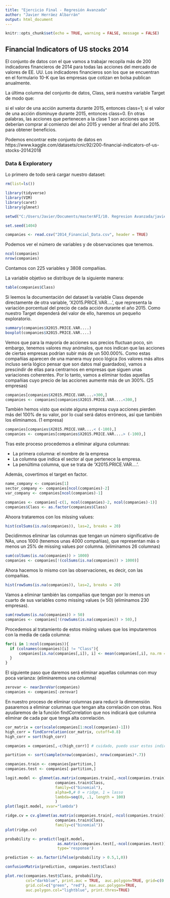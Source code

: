 ```yaml
---
title: "Ejercicio Final - Regresión Avanzada"
author: "Javier Herráez Albarrán"
output: html_document
---
```


```r
knitr::opts_chunk$set(echo = TRUE, warning = FALSE, message = FALSE)
```

## Financial Indicators of US stocks 2014

El conjunto de datos con el que vamos a trabajar recopila más de 200 indicadores financieros de 2014 para todas las acciones del mercado de valores de EE. UU. Los indicadores financieros son los que se encuentran en el formulario 10-K que las empresas que cotizan en bolsa publican anualmente.

La última columna del conjunto de datos, Class, será nuestra variable Target de modo que:

si el valor de una acción aumenta durante 2015, entonces class=1;
si el valor de una acción disminuye durante 2015, entonces class=0.
En otras palabras, las acciones que pertenecen a la clase 1 son acciones que se deberían comprar al comienzo del año 2015 y vender al final del año 2015. para obtener beneficios.

Podemos encontrar este conjunto de datos en https://www.kaggle.com/datasets/cnic92/200-financial-indicators-of-us-stocks-20142018

### Data & Exploratory

Lo primero de todo será cargar nuestro dataset:

```r
rm(list=ls()) 

library(tidyverse)
library(VIM)
library(caret)
library(glmnet)

setwd("C:/Users/Javier/Documents/masterAFI/10. Regresion Avanzada/javier_herraez_albarran_regresion_avanzada/")

set.seed(1404)

companies <- read.csv("2014_Financial_Data.csv", header = TRUE)

```

Podemos ver el número de variables y de observaciones que tenemos.

```r
ncol(companies)
nrow(companies)
```

Contamos con 225 variables y 3808 compañias.

La variable objetivo se distribuye de la siguiente manera:

```r
table(companies$Class)
```

Si leemos la documentación del dataset la variable Class depende directamente de otra variable, 'X2015.PRICE.VAR....', que representa la variación porcentual del precio de cada acción durante el año 2015. Como nuestro Target dependerá del valor de ello, haremos un pequeño exploratorio.

```r
summary(companies$X2015.PRICE.VAR....)
boxplot(companies$X2015.PRICE.VAR....)
```

Vemos que para la mayoría de acciones sus precios fluctuan poco, sin embargo, tenemos valores muy anómalos, que nos indican que las acciones de ciertas empresas podrían subir más de un 500.000%. Como estas compañias aparecen de una manera muy poco lógica (los valores más altos incluso sería lógico pensar que son datos mal guardados), vamos a prescindir de ellas para centrarnos en empresas que siguen unas variaciones coherentes. Por lo tanto, vamos a eliminar todas aquellas compañias cuyo precio de las acciones aumente más de un 300%. (25 empresas)

```r
companies[companies$X2015.PRICE.VAR....>300,]
companies <- companies[companies$X2015.PRICE.VAR....<300,]
```

También hemos visto que existe alguna empresa cuya acciones pierden más del 100% de su valor, por lo cual será datos erróneos, así que también los eliminamos. (1 empresa)

```r
companies[companies$X2015.PRICE.VAR....< (-100),]
companies <- companies[companies$X2015.PRICE.VAR....> (-100),]
```

Tras este proceso procedemos a eliminar alguna columnas:

- La primera columna: el nombre de la empresa
- La columna que indica el sector al que pertenece la empresa.
- La penúltima columna, que se trata de 'X2015.PRICE.VAR....'.

Además, covertimos el target en factor.

```r
name_company <- companies[1]
sector_company <- companies[ncol(companies)-2]
var_company <- companies[ncol(companies)-1]

companies <- companies[-c(1, ncol(companies)-2, ncol(companies)-1)]
companies$Class <- as.factor(companies$Class)
```

Ahoora trataremos con los missing values:

```r
hist(colSums(is.na(companies)), las=2, breaks = 20)
```

Decidimmos eliminar las columnas que tengan un número significativo de NAs, unos 1000 (tenemos unas 4000 compañias), que representan más o menos un 25% de missing values por columna. (eliminamos 26 columnas)

```r
sum(colSums(is.na(companies)) > 1000)
companies <- companies[!(colSums(is.na(companies)) > 1000)]
```

Ahora hacemos lo mismo con las observaciones, es decir, con las compañias.

```r
hist(rowSums(is.na(companies)), las=2, breaks = 20)
```

Vamos a eliminar también las compañias que tengan por lo menos un cuarto de sus variables como missing values (≈ 50) (eliminamos 230 empresas).

```r
sum(rowSums(is.na(companies)) > 50)
companies <- companies[!(rowSums(is.na(companies)) > 50),]
```

Procedemos al tratamiento de estos misiing values que los imputaremos con la media de cada columna:

```r
for(i in 1:ncol(companies)){
  if (colnames(companies)[i] != "Class"){
      companies[is.na(companies[,i]), i] <- mean(companies[,i], na.rm = TRUE)
  }
}

```

El siguiente paso que daremos será eliminar aquellas columnas con muy poca varianza: (eliminaremos una columna)

```r
zerovar <- nearZeroVar(companies)
companies <- companies[-zerovar]
```

En nuestro proceso de eliminar columnas para reducir la dimmensión pasaremos a eliminar columnas que tengan alta correlación con otras. Nos ayudaremos de la función findCorrelation que nos indicará que columna eliminar de cada par que tenga alta correlación.

```r
cor_matrix = cor(scale(companies[1:ncol(companies)-1]))
high_corr = findCorrelation(cor_matrix, cutoff=0.8) 
high_corr = sort(high_corr)

companies = companies[,-c(high_corr)] # cuidado, puedo usar estos indices porque Class está en la última posición

```


```r
partition <- sort(sample(nrow(companies), nrow(companies)*.7))

companies.train <- companies[partition,]
companies.test <- companies[-partition,]

```


```r
logit.model <- glmnet(as.matrix(companies.train[,-ncol(companies.train)]),
                      companies.train$Class, 
                      family=c("binomial"), 
                      alpha=0,# 0 = ridge, 1 = lasso
                      lambda=seq(0, .1, length = 100)
                      )
plot(logit.model, xvar="lambda")

```

```r
ridge.cv = cv.glmnet(as.matrix(companies.train[,-ncol(companies.train)]),
                      companies.train$Class, 
                      family=c("binomial"))
plot(ridge.cv)


```


```r
probability <- predict(logit.model, 
                       as.matrix(companies.test[,-ncol(companies.test)]), 
                       type='response')

prediction <- as.factor(ifelse(probability > 0.5,1,0))

confusionMatrix(prediction, companies.test$Class)

```


```r
plot.roc(companies.test$Class, probability, 
         col="darkblue", print.auc = TRUE,  auc.polygon=TRUE, grid=c(0.1, 0.2),
         grid.col=c("green", "red"), max.auc.polygon=TRUE,
         auc.polygon.col="lightblue", print.thres=TRUE)

```


```r

```


```r

```


```r

```


```r

```


```r

```


```r

```


```r

```


```r

```


```r

```


```r

```


```r

```


```r

```


```r

```


```r

```


```r

```


```r

```


```r

```


```r

```


```r

```


```r

```


```r

```


```r

```

